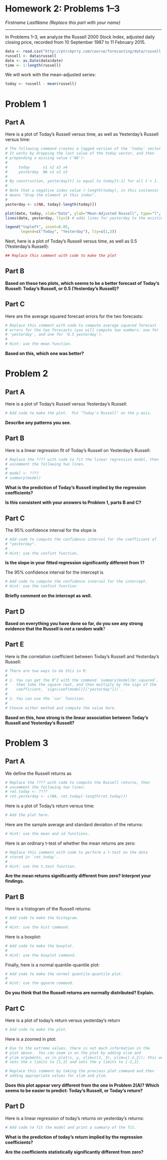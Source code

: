 Homework 2: Problems 1--3
=========================
*Firstname LastName (Replace this part with your name)*


---


In Problems 1--3, we analyze the Russell 2000 Stock Index, adjusted daily
closing price, recorded from 10 September 1987 to 11 February 2015.  

```r
data <- read.csv("http://ptrckprry.com/course/forecasting/data/russell.csv")
russell <- data$russell
date <- as.Date(data$date)
time <- 1:length(russell)
```

We will work with the mean-adjusted series:

```r
today <- russell - mean(russell)
```


Problem 1
=========

Part A
------

Here is a plot of Today's Russell versus time, as well as Yesterday's Russell
versus time:

```r
# The following command creates a lagged version of the 'today' vector.
# It works by dropping the last value of the today vector, and then
# prepending a missing value ('NA'):
#
#     today      x1 x2 x3 x4
#     yesterday  NA x1 x2 x3
#
# By construction, yesterday[t] is equal to today[t-1] for all t > 1.
#
# Note that a negative index value (-length(today), in this instance)
# means "drop the element at this index".
#
yesterday <- c(NA, today[-length(today)])

plot(date, today, xlab="Date", ylab="Mean-Adjusted Russell", type="l", lty=1)
lines(date, yesterday, lty=3) # adds lines for yesterday to the existing plot

legend("topleft", inset=0.05,
       legend=c("Today", "Yesterday"), lty=c(1,3))
```

Next, here is a plot of Today's Russell versus time, as well as
0.5 (Yesterday's Russell):


```r
## Replace this comment with code to make the plot
```


Part B
------

**Based on these two plots, which seems to be a better forecast of Today's
Russell: Today's Russell, or 0.5 (Yesterday's Russell)?**



Part C
------

Here are the average squared forecast errors for the two forecasts:

```r
# Replace this comment with code to compute average squared forecast
# errors for the two forecasts (you will compute two numbers: one for
# 'yesterday', and one for '0.5 yesterday').
#
# Hint: use the mean function.
```

**Based on this, which one was better?**




Problem 2
=========

Part A
------

Here is a plot of Today's Russell versus Yesterday's Russell:

```r
# Add code to make the plot.  Put "Today's Russell" on the y-axis.
```

**Describe any patterns you see.**



Part B
------

Here is a linear regression fit of Today's Russell on Yesterday's Russell:

```r
# Replace the ???? with code to fit the linear regression model, then
# uncomment the following two lines.
#
# model <- ????
# summary(model)
```

**What is the prediction of Today's Russell implied by the regression
coefficients?**


**Is this consistent with your answers to Problem 1, parts B and C?**



Part C
------

The 95% confidence interval for the slope is
```r
# Add code to compute the confidence interval for the coefficient of
# "yesterday".
#
# Hint: use the confint function.
```

**Is the slope in your fitted regression significantly different from 1?**


The 95% confidence interval for the intercept is
```r
# Add code to compute the confidence interval for the intercept.
# Hint: use the confint function
```

**Briefly comment on the intercept as well.**


Part D
------
**Based on everything you have done so far, do you see any strong evidence
that the Russell is *not* a random walk**?



Part E
------
Here is the correlation coefficient between Today's Russell and Yesterday's
Russell:

```r
# There are two ways to do this in R:  
#
# 1. You can get the R^2 with the command `summary(model)$r.squared`,
#    then take the square root, and then multiply by the sign of the
#    coefficient, `sign(coef(model)[["yesterday"]])`.
#
# 2. You can use the `cor` function.
# 
# Choose either method and compute the value here.
```


**Based on this, how strong is the linear association between Today's Russell
and Yesterday's Russell?**



Problem 3
=========

Part A
------

We define the Russell returns as
```r
# Replace the ???? with code to compute the Russell returns, then
# uncomment the following two lines:
# ret.today <- ????
# ret.yesterday <- c(NA, ret.today[-length(ret.today)])
```


Here is a plot of Today's return versus time:
```r
# Add the plot here.
```


Here are the sample average and standard deviation of the returns:
```r
# Hint: use the mean and sd functions.
```


Here is an ordinary t-test of whether the mean returns are zero:
```r
# Replace this comment with code to perform a t-test on the data
# stored in `ret.today`.
#
# Hint: use the t.test function.
```

**Are the mean returns significantly different from zero?  Interpret your
findings.**



Part B
------

Here is a histogram of the Russell returns:
```r
# Add code to make the histogram.
#
# Hint: use the hist command.
```

Here is a boxplot:
```r
# Add code to make the boxplot.
#
# Hint: use the boxplot command.
```

Finally, here is a normal quantile-quantile plot:
```r
# Add code to make the normal quantile-quantile plot.
# 
# Hint: use the qqnorm command.
```

**Do you think that the Russell returns are normally distributed?  Explain.**



Part C
------

Here is a plot of today's return versus yesterday's return
```r
# Add code to make the plot.
```

Here is a zoomed in plot:
```r
# Due to the extreme values, there is not much information in the
# plot above.  You can zoom in on the plot by adding xlim and
# ylim arguments, as in plot(x, y, xlim=c(1, 3), ylim=c(-2,2)); this would
# sets the x limits to [1,3] and sets the y limits to [-2,2].

# Replace this comment by taking the previous plot command and then
# adding appropriate values for xlim and ylim.
```


**Does this plot appear very different from the one in Problem 2(A)?  Which
seems to be easier to predict: Today's Russell, or Today's return?**



Part D
------

Here is a linear regression of today's returns on yesterday's returns:
```r
# Add code to fit the model and print a summary of the fit.
```

**What is the prediction of today's return implied by the regression
coefficients?**


**Are the coefficients statistically significantly different from zero?**


